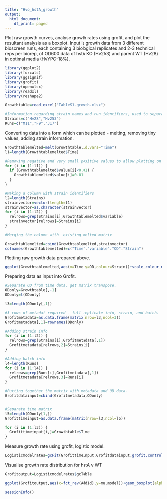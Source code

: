 ---
title: "Hvo_hstA_growth"
output:
  html_document:
    df_print: paged
---

Plot raw growth curves, analyse growth rates using grofit, and plot the resultant analysis as a boxplot.
Input is growth data from 3 different bioscreen runs, each containing 3 biological replicates and 2-3 technical reps per biorep, of OD600 data of hstA KO (Hv253) and parent WT (Hv28) in optimal media (HvYPC-18%).

```{r loading,message=FALSE,warning=FALSE}
library(ggplot2)
library(forcats)
library(ggsignif)
library(grofit)
library(openxlsx)
library(readxl)
library(reshape2)

Growthtable=read_excel("TableS1-growth.xlsx")

#Information regarding strain names and run identifiers, used to separate data as needed.
Strains=c("Hv28","Hv253")
Runs=c("M11","F9","J17")
```

Converting data into a form which can be plotted - melting, removing tiny values, adding strain information.
```{r growthcurveprocessing}

Growthtablemelted=melt(Growthtable,id.vars="Time")
l1=length(Growthtablemelted$Time)

#Removing negative and very small positive values to allow plotting on log scale.
for (i in (1:l1)) {
  if (Growthtablemelted$value[i]<0.01) {
    Growthtablemelted$value[i]=0.01
  }
}

#Making a column with strain identifiers
l2=length(Strains)
strainvector=vector(length=l1)
strainvector=as.character(strainvector)
for (i in (1:l2)) {
  relrows=grep(Strains[i],Growthtablemelted$variable)
  strainvector[relrows]=Strains[i]
}

#Merging the column with  existing melted matrix

Growthtablemelted=cbind(Growthtablemelted,strainvector)
colnames(Growthtablemelted)=c("Time","variable","OD","Strain")
```

Plotting raw growth data prepared above.
```{r Curveplotting,warning=FALSE,message=FALSE}
ggplot(Growthtablemelted,aes(x=Time,y=OD,colour=Strain))+scale_colour_manual(values=c("red","cadetblue3"))+scale_fill_manual(values=c("red","cadetblue3"))+geom_smooth(se=TRUE,level=0.99,aes(col=Strain,fill=Strain))+theme(panel.background=element_rect(fill="white",colour="black"))+scale_y_log10()+geom_line(size=0.1,alpha=0.3,aes(group=variable))+ylim(c(0.01,1))
```
Preparing data as input into Grofit.
```{r grofitsetup}
#Separate OD from time data, get matrix transpose.
ODonly=Growthtable[,-1]
ODonly=t(ODonly)

l3=length(ODonly[,1])

#3 rows of metadat required - full replicate info, strain, and batch.
Grofitmetadata=as.data.frame(matrix(nrow=l3,ncol=3))
Grofitmetadata[,1]=rownames(ODonly)

#Adding strain info
for (i in (1:l2)) {
  relrows=grep(Strains[i],Grofitmetadata[,1])
  Grofitmetadata[relrows,2]=Strains[i]
}

#Adding batch info
l4=length(Runs)
for (i in (1:l4)) {
  relrows=grep(Runs[i],Grofitmetadata[,1])
  Grofitmetadata[relrows,3]=Runs[i]
}

#Putting together the matrix with metadata and OD data.
Grofitdatainput=cbind(Grofitmetadata,ODonly)


#Separate time matrix
l5=length(ODonly[1,])
Grofittimeinput=as.data.frame(matrix(nrow=l3,ncol=l5))

for (i in (1:l3)) {
  Grofittimeinput[i,]=Growthtable$Time
}
```

Measure growth rate using grofit, logistic model.
```{r Grofit}
Logisticmodelrates=gcFit(Grofittimeinput,Grofitdatainput,grofit.control(interactive=FALSE,model.type="logistic",suppress.messages=TRUE))
```

Visualise growth rate distribution for hstA v WT
```{r Boxplot}
Grofitoutput=Logisticmodelrates$gcTable

ggplot(Grofitoutput,aes(x=fct_rev(AddId),y=mu.model))+geom_boxplot(alpha=0.5,fill=c("cornflowerblue","red"))+geom_dotplot(binaxis='y',stackdir='center',dotsize = 0.6,alpha=1,aes(fill=AddId))+scale_fill_manual(values=c("red","blue"))+theme_bw()+geom_signif(data=Grofitoutput,comparisons = list(c("Hv253","Hv28")),test="t.test",map_signif_level=TRUE)+ylim(c(0,0.1))
```

```{r session}
sessionInfo()
```
